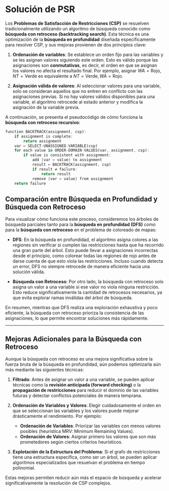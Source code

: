 # Solución de PSR

Los **Problemas de Satisfacción de Restricciones (CSP)** se resuelven tradicionalmente utilizando un algoritmo de búsqueda conocido como **búsqueda con retroceso (backtracking search)**. Esta técnica es una optimización de la **búsqueda en profundidad** diseñada específicamente para resolver CSP, y sus mejoras provienen de dos principios clave:

1. **Ordenación de variables**: Se establece un orden fijo para las variables y se les asignan valores siguiendo este orden. Esto es válido porque las asignaciones son **conmutativas**, es decir, el orden en que se asignan los valores no afecta el resultado final. Por ejemplo, asignar $WA = \text{Rojo}, NT = \text{Verde}$ es equivalente a $NT = \text{Verde}, WA = \text{Rojo}$.

2. **Asignación válida de valores**: Al seleccionar valores para una variable, solo se consideran aquellos que no entren en conflicto con las asignaciones previas. Si no hay valores válidos disponibles para una variable, el algoritmo retrocede al estado anterior y modifica la asignación de la variable previa.

A continuación, se presenta el pseudocódigo de cómo funciona la **búsqueda con retroceso recursivo**:

```rust
function BACKTRACK(assignment, csp):
    if assignment is complete:
        return assignment
    var ← SELECT-UNASSIGNED-VARIABLE(csp)
    for each value in ORDER-DOMAIN-VALUES(var, assignment, csp):
        if value is consistent with assignment:
            add {var = value} to assignment
            result ← BACKTRACK(assignment, csp)
            if result ≠ failure:
                return result
            remove {var = value} from assignment
    return failure
```

## Comparación entre Búsqueda en Profundidad y Búsqueda con Retroceso

Para visualizar cómo funciona este proceso, consideremos los árboles de búsqueda parciales tanto para la **búsqueda en profundidad (DFS)** como para la **búsqueda con retroceso** en el problema de coloreado de mapas:

- **DFS**: En la búsqueda en profundidad, el algoritmo asigna colores a las regiones sin verificar si cumplen las restricciones hasta que ha recorrido una gran parte del árbol. Esto puede llevar a asignaciones incorrectas desde el principio, como colorear todas las regiones de rojo antes de darse cuenta de que esto viola las restricciones. Incluso cuando detecta un error, DFS no siempre retrocede de manera eficiente hacia una solución válida.

- **Búsqueda con Retroceso**: Por otro lado, la búsqueda con retroceso solo asigna un valor a una variable si ese valor no viola ninguna restricción. Esto reduce significativamente la cantidad de retrocesos necesarios, ya que evita explorar ramas inválidas del árbol de búsqueda.

En resumen, mientras que DFS realiza una exploración exhaustiva y poco eficiente, la búsqueda con retroceso prioriza la consistencia de las asignaciones, lo que permite encontrar soluciones más rápidamente.

---

## Mejoras Adicionales para la Búsqueda con Retroceso

Aunque la búsqueda con retroceso es una mejora significativa sobre la fuerza bruta de la búsqueda en profundidad, aún podemos optimizarla aún más mediante las siguientes técnicas:

1. **Filtrado**: Antes de asignar un valor a una variable, se pueden aplicar técnicas como la **revisión anticipada (forward checking)** o la **propagación de restricciones** para reducir el dominio de las variables futuras y detectar conflictos potenciales de manera temprana.

2. **Ordenación de Variables y Valores**: Elegir cuidadosamente el orden en que se seleccionan las variables y los valores puede mejorar drásticamente el rendimiento. Por ejemplo:
   - **Ordenación de Variables**: Priorizar las variables con menos valores posibles (heurística MRV: Minimum Remaining Values).
   - **Ordenación de Valores**: Asignar primero los valores que son más prometedores según ciertos criterios heurísticos.

3. **Explotación de la Estructura del Problema**: Si el grafo de restricciones tiene una estructura específica, como ser un árbol, se pueden aplicar algoritmos especializados que resuelvan el problema en tiempo polinomial.

Estas mejoras permiten reducir aún más el espacio de búsqueda y acelerar significativamente la resolución de CSP complejos.
